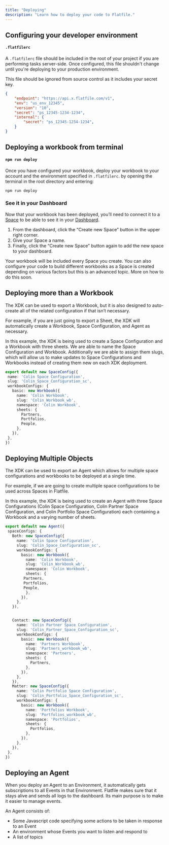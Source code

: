 ```yaml
---
title: "Deploying"
description: "Learn how to deploy your code to Flatfile."
---
```


## Configuring your developer environment
#### `.flatfilerc`

A `.flatfilerc` file should be included in the root of your project if you are performing tasks server-side.
Once configured, this file shouldn't change until you're deploying to your production environment.

<Warning>This file should be ignored from source control as it includes your secret key.</Warning>

``` json .flatfilerc
{
    "endpoint": "https://api.x.flatfile.com/v1",
    "env": "us_env_12345",
    "version": "10",
    "secret": "ps_12345-1234-1234",
    "internal": {
        "secret": "ps_12345-1234-1234",
    }
}
```

## Deploying a workbook from terminal

#### `npm run deploy`
Once you have configured your workbook, deploy your workbook to your account and the environment specified in `.flatfilerc`.
by opening the terminal in the root directory and entering: 

`npm run deploy`

### See it in your Dashboard

Now that your workbook has been deployed, you’ll need to connect it to a 
<Tooltip tip="Learn more about Spaces">[Space](../concepts/spaces)</Tooltip> 
to be able to see it in your [Dashboard](https://dashboard.flatfile.com).
1. From the dashboard, click the “Create new Space” button in the upper right corner.
2. Give your Space a name.
3. Finally, click the “Create new Space” button again to add the new space to your dashboard.

<Note>Your workbook will be included every Space you create. 
You can also configure your code to build different workbooks as a Space is created depending on various factors but this is an advanced topic. 
More on how to do this soon. </Note>


## Deploying more than a Workbook

The XDK can be used to export a Workbook, but it is also designed to auto-create all of the related configuration if that isn’t necessary.

For example, if you are just going to export a Sheet, the XDK will automatically create a Workbook, Space Configuration, and Agent as necessary.

In this example, the XDK is being used to create a Space Configuration and a Workbook with three sheets.  We are able to name the Space Configuration and Workbook.  Additionally we are able to assign them slugs, which will allow us to make updates to Space Configurations and Workbooks instead of creating them new on each XDK deployment.

```typescript
export default new SpaceConfig({
 name: 'Colin Space Configuration',
 slug: 'Colin_Space_Configuration_sc',
 workbookConfigs: {
   basic: new Workbook({
     name: 'Colin Workbook',
     slug: 'Colin_Workbook_wb',
     namespace: 'Colin Workbook',
     sheets: {
       Partners,
       Portfolios,
       People,
     },
   }),
 },
})
```


## Deploying Multiple Objects
The XDK can be used to export an Agent which allows for multiple space configurations and workbooks to be deployed at a single time.

For example, if we are going to create multiple space configurations to be used across Spaces in Flatfile.

In this example, the XDK is being used to create an Agent with three Space Configurations (Colin Space Configuration, Colin Partner Space Configuration, and Colin Portfolio Space Configuration) each containing a Workbook and a varying number of sheets. 

```typescript
export default new Agent({
 spaceConfigs: {
   Both: new SpaceConfig({
     name: 'Colin Space Configuration',
     slug: 'Colin_Space_Configuration_sc',
     workbookConfigs: {
       basic: new Workbook({
         name: 'Colin Workbook',
         slug: 'Colin_Workbook_wb',
         namespace: 'Colin Workbook',
         sheets: {
 		Partners,
       	Portfolios,
       	People,
         },
       }),
     },
   }),


   Contact: new SpaceConfig({
     name: 'Colin Partner Space Configuration',
     slug: 'Colin_Partner_Space_Configuration_sc',
     workbookConfigs: {
       basic: new Workbook({
         name: 'Partners Workbook',
         slug: 'Partners_workbook_wb',
         namespace: 'Partners',
         sheets: {
           Partners,
         },
       }),
     },
   }),
   Matter: new SpaceConfig({
     name: 'Colin Portfolio Space Configuration',
     slug: 'Colin_Portfolio_Space_Configuration_sc',
     workbookConfigs: {
       basic: new Workbook({
         name: 'Portfolios Workbook',
         slug: 'Portfolios_workbook_wb',
         namespace: 'Portfolios',
         sheets: {
           Portfolios,
         },
       }),
     },
   }),
 },
})
```

## Deploying an Agent

When you deploy an Agent to an Environment, it automatically gets subscriptions to all Events in that Environment. Flatfile makes sure that it stays alive and sends all logs to the dashboard. Its main purpose is to make it easier to manage events.

An Agent consists of:

- Some Javascript code specifying some actions to be taken in response to an Event
- An environment whose Events you want to listen and respond to
- A list of topics

